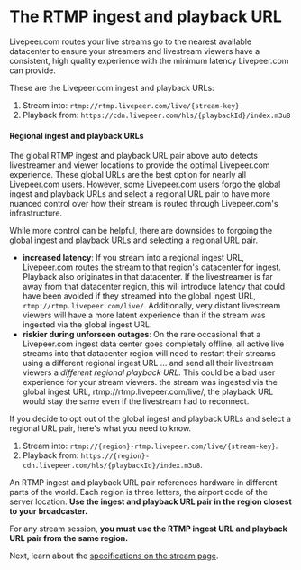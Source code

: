 
<DocsLayout title="The RTMP ingest and playback URL - Livepeer.com" description="The RTMP ingest and playback URL">

# The RTMP ingest and playback URL

Livepeer.com routes your live streams go to the nearest available datacenter to
ensure your streamers and livestream viewers have a consistent, high quality
experience with the minimum latency Livepeer.com can provide.

These are the Livepeer.com ingest and playback URLs:

1. Stream into: `rtmp://rtmp.livepeer.com/live/{stream-key}`
2. Playback from: `https://cdn.livepeer.com/hls/{playbackId}/index.m3u8`

#### Regional ingest and playback URLs

The global RTMP ingest and playback URL pair above auto detects livestreamer and
viewer locations to provide the optimal Livepeer.com experience. These global
URLs are the best option for nearly all Livepeer.com users. However, some
Livepeer.com users forgo the global ingest and playback URLs and select a
regional URL pair to have more nuanced control over how their stream is routed
through Livepeer.com's infrastructure.

While more control can be helpful, there are downsides to forgoing the global
ingest and playback URLs and selecting a regional URL pair.

- **increased latency**: If you stream into a regional ingest URL, Livepeer.com
  routes the stream to that region's datacenter for ingest. Playback also
  originates in that datacenter. If the livestreamer is far away from that
  datacenter region, this will introduce latency that could have been avoided if
  they streamed into the global ingest URL, `rtmp://rtmp.livepeer.com/live/`.
  Additionally, very distant livestream viewers will have a more latent
  experience than if the stream was ingested via the global ingest URL.
- **riskier during unforseen outages**: On the rare occasional that a
  Livepeer.com ingest data center goes completely offline, all active live
  streams into that datacenter region will need to restart their streams using a
  different regional ingest URL ... and send all their livestream viewers a
  _different regional playback URL_. This could be a bad user experience for
  your stream viewers. the stream was ingested via the global ingest URL,
  rtmp://rtmp.livepeer.com/live/, the playback URL would stay the same even if
  the livestream had to reconnect.

If you decide to opt out of the global ingest and playback URLs and select a
regional URL pair, here's what you need to know.

1. Stream into: `rtmp://{region}-rtmp.livepeer.com/live/{stream-key}`.
1. Playback from:
   `https://{region}-cdn.livepeer.com/hls/{playbackId}/index.m3u8`.

An RTMP ingest and playback URL pair references hardware in different parts of
the world. Each region is three letters, the airport code of the server
location. **Use the ingest and playback URL pair in the region closest to your
broadcaster.**

For any stream session, **you must use the RTMP ingest URL and playback URL pair
from the same region.**

Next, learn about the
[specifications on the stream page](/docs/guides/dashboard/stream-page-specifications).

</DocsLayout>
